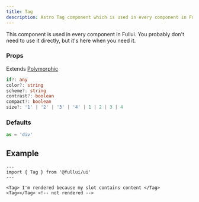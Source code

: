 ```yaml
---
title: Tag
description: Astro Tag component which is used in every component in Fullui.
---
```


This component is used in every component in Fullui. You probably don't need to use it directly, but it's here when you need it.

### Props
Extends [Polymorphic](https://docs.astro.build/en/guides/typescript/#polymorphic-type)
```ts
if?: any
color?: string
scheme?: string
contrast?: boolean
compact?: boolean
size?: '1' | '2' | '3' | '4' | 1 | 2 | 3 | 4
```

### Defaults
```ts
as = 'div'
```

## Example
```astro live
---
import { Tag } from '@fullui/ui'
---

<Tag> I'm rendered because my slot contains content </Tag>
<Tag></Tag> <!-- not rendered -->
```